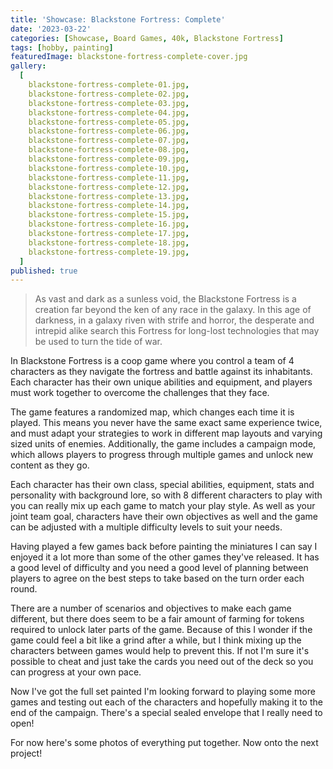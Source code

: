 ```yaml
---
title: 'Showcase: Blackstone Fortress: Complete'
date: '2023-03-22'
categories: [Showcase, Board Games, 40k, Blackstone Fortress]
tags: [hobby, painting]
featuredImage: blackstone-fortress-complete-cover.jpg
gallery:
  [
    blackstone-fortress-complete-01.jpg,
    blackstone-fortress-complete-02.jpg,
    blackstone-fortress-complete-03.jpg,
    blackstone-fortress-complete-04.jpg,
    blackstone-fortress-complete-05.jpg,
    blackstone-fortress-complete-06.jpg,
    blackstone-fortress-complete-07.jpg,
    blackstone-fortress-complete-08.jpg,
    blackstone-fortress-complete-09.jpg,
    blackstone-fortress-complete-10.jpg,
    blackstone-fortress-complete-11.jpg,
    blackstone-fortress-complete-12.jpg,
    blackstone-fortress-complete-13.jpg,
    blackstone-fortress-complete-14.jpg,
    blackstone-fortress-complete-15.jpg,
    blackstone-fortress-complete-16.jpg,
    blackstone-fortress-complete-17.jpg,
    blackstone-fortress-complete-18.jpg,
    blackstone-fortress-complete-19.jpg,
  ]
published: true
---
```



> As vast and dark as a sunless void, the Blackstone Fortress is a creation far beyond the ken of any race in the
> galaxy. In this age of darkness, in a galaxy riven with strife and horror, the desperate and intrepid alike search
> this Fortress for long-lost technologies that may be used to turn the tide of war.

In Blackstone Fortress is a coop game where you control a team of 4 characters as they navigate the fortress and battle
against its inhabitants. Each character has their own unique abilities and equipment, and players must work together
to overcome the challenges that they face.

The game features a randomized map, which changes each time it is played. This means you never have the same exact
same experience twice, and must adapt your strategies to work in different map layouts and varying sized units
of enemies. Additionally, the game includes a campaign mode, which allows players to progress through multiple games
and unlock new content as they go.

Each character has their own class, special abilities, equipment, stats and personality with background lore, so with
8 different characters to play with you can really mix up each game to match your play style. As well as your joint
team goal, characters have their own objectives as well and the game can be adjusted with a multiple difficulty levels
to suit your needs.

Having played a few games back before painting the miniatures I can say I enjoyed it a lot more than some of the other
games they've released. It has a good level of difficulty and you need a good level of planning between players to
agree on the best steps to take based on the turn order each round.

There are a number of scenarios and objectives to make each game different, but there does seem to be a fair amount of
farming for tokens required to unlock later parts of the game. Because of this I wonder if the game could feel a bit
like a grind after a while, but I think mixing up the characters between games would help to prevent this. If not I'm
sure it's possible to cheat and just take the cards you need out of the deck so you can progress at your own pace.

Now I've got the full set painted I'm looking forward to playing some more games and testing out each of the characters
and hopefully making it to the end of the campaign. There's a special sealed envelope that I really need to open!

For now here's some photos of everything put together. Now onto the next project!
